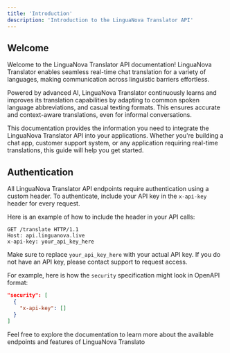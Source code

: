 ```yaml
---
title: 'Introduction'
description: 'Introduction to the LinguaNova Translator API'
---
```


## Welcome

Welcome to the LinguaNova Translator API documentation! LinguaNova Translator enables seamless real-time chat translation for a variety of languages, making communication across linguistic barriers effortless.

Powered by advanced AI, LinguaNova Translator continuously learns and improves its translation capabilities by adapting to common spoken language abbreviations, and casual texting formats. This ensures accurate and context-aware translations, even for informal conversations.

This documentation provides the information you need to integrate the LinguaNova Translator API into your applications. Whether you're building a chat app, customer support system, or any application requiring real-time translations, this guide will help you get started.

[//]: # (<Card)

[//]: # (    title="LinguaNova Translator Endpoints")

[//]: # (    icon="language")

[//]: # (    href="https://github.com/your-repository/linguanova-translator-api-spec/openapi.json")

[//]: # (>)

[//]: # (    View the OpenAPI specification file)

[//]: # (</Card>)

## Authentication

All LinguaNova Translator API endpoints require authentication using a custom header. To authenticate, include your API key in the `x-api-key` header for every request.

Here is an example of how to include the header in your API calls:

```http
GET /translate HTTP/1.1
Host: api.linguanova.live
x-api-key: your_api_key_here
```

Make sure to replace `your_api_key_here` with your actual API key. If you do not have an API key, please contact support to request access.

For example, here is how the `security` specification might look in OpenAPI format:

```json
"security": [
  {
    "x-api-key": []
  }
]
```

Feel free to explore the documentation to learn more about the available endpoints and features of LinguaNova Translato